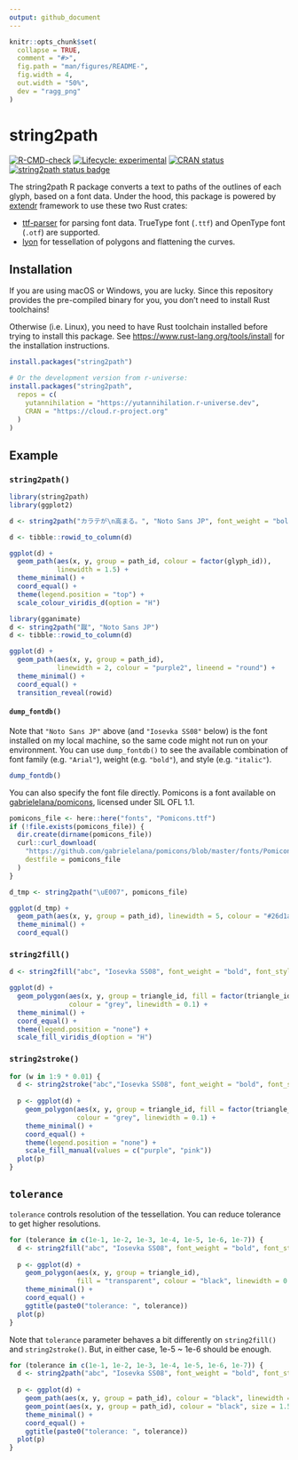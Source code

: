 ```yaml
---
output: github_document
---
```


<!-- README.md is generated from README.Rmd. Please edit that file -->

```r
knitr::opts_chunk$set(
  collapse = TRUE,
  comment = "#>",
  fig.path = "man/figures/README-",
  fig.width = 4,
  out.width = "50%",
  dev = "ragg_png"
)
```

# string2path

<!-- badges: start -->
[![R-CMD-check](https://github.com/yutannihilation/string2path/workflows/R-CMD-check/badge.svg)](https://github.com/yutannihilation/string2path/actions)
[![Lifecycle: experimental](https://img.shields.io/badge/lifecycle-experimental-orange.svg)](https://lifecycle.r-lib.org/articles/stages.html#experimental)
[![CRAN status](https://www.r-pkg.org/badges/version/string2path)](https://CRAN.R-project.org/package=string2path)
[![string2path status badge](https://yutannihilation.r-universe.dev/badges/string2path)](https://yutannihilation.r-universe.dev)
<!-- badges: end -->

The string2path R package converts a text to paths of the outlines of each glyph, based on a font data.
Under the hood, this package is powered by [extendr](https://extendr.github.io/) framework to use these two Rust crates:

* [ttf-parser](https://github.com/RazrFalcon/ttf-parser) for parsing font data. TrueType font (`.ttf`) and OpenType font (`.otf`) are supported.
* [lyon](https://github.com/nical/lyon/) for tessellation of polygons and flattening the curves.

## Installation

If you are using macOS or Windows, you are lucky. Since this repository provides
the pre-compiled binary for you, you don't need to install Rust toolchains!

Otherwise (i.e. Linux), you need to have Rust toolchain installed before trying
to install this package.  See <https://www.rust-lang.org/tools/install> for the
installation instructions. 

``` r
install.packages("string2path")

# Or the development version from r-universe:
install.packages("string2path",
  repos = c(
    yutannihilation = "https://yutannihilation.r-universe.dev",
    CRAN = "https://cloud.r-project.org"
  )
)
```

## Example

### `string2path()`

```r
library(string2path)
library(ggplot2)

d <- string2path("カラテが\n高まる。", "Noto Sans JP", font_weight = "bold")

d <- tibble::rowid_to_column(d)

ggplot(d) +
  geom_path(aes(x, y, group = path_id, colour = factor(glyph_id)),
            linewidth = 1.5) +
  theme_minimal() +
  coord_equal() +
  theme(legend.position = "top") +
  scale_colour_viridis_d(option = "H")

library(gganimate)
d <- string2path("蹴", "Noto Sans JP")
d <- tibble::rowid_to_column(d)

ggplot(d) +
  geom_path(aes(x, y, group = path_id),
            linewidth = 2, colour = "purple2", lineend = "round") +
  theme_minimal() +
  coord_equal() +
  transition_reveal(rowid)
```

#### `dump_fontdb()`

Note that `"Noto Sans JP"` above (and `"Iosevka SS08"` below) is the font installed
on my local machine, so the same code might not run on your environment. You can
use `dump_fontdb()` to see the available combination of font family (e.g. `"Arial"`),
weight (e.g. `"bold"`), and style (e.g. `"italic"`).

```r
dump_fontdb()
```

You can also specify the font file directly. Pomicons is a font available on
[gabrielelana/pomicons](https://github.com/gabrielelana/pomicons), licensed under
SIL OFL 1.1.

```r
pomicons_file <- here::here("fonts", "Pomicons.ttf")
if (!file.exists(pomicons_file)) {
  dir.create(dirname(pomicons_file))
  curl::curl_download(
    "https://github.com/gabrielelana/pomicons/blob/master/fonts/Pomicons.ttf?raw=true",
    destfile = pomicons_file
  )
}

d_tmp <- string2path("\uE007", pomicons_file)

ggplot(d_tmp) +
  geom_path(aes(x, y, group = path_id), linewidth = 5, colour = "#26d1a9") +
  theme_minimal() +
  coord_equal()
```


### `string2fill()`

```r
d <- string2fill("abc", "Iosevka SS08", font_weight = "bold", font_style = "italic")

ggplot(d) +
  geom_polygon(aes(x, y, group = triangle_id, fill = factor(triangle_id %% 7)),
               colour = "grey", linewidth = 0.1) +
  theme_minimal() +
  coord_equal() +
  theme(legend.position = "none") +
  scale_fill_viridis_d(option = "H")
```

### `string2stroke()`

```r
for (w in 1:9 * 0.01) {
  d <- string2stroke("abc","Iosevka SS08", font_weight = "bold", font_style = "italic", line_width = w)
  
  p <- ggplot(d) +
    geom_polygon(aes(x, y, group = triangle_id, fill = factor(triangle_id %% 2)),
                 colour = "grey", linewidth = 0.1) +
    theme_minimal() +
    coord_equal() +
    theme(legend.position = "none") +
    scale_fill_manual(values = c("purple", "pink"))
  plot(p)
}
```



## `tolerance`

`tolerance` controls resolution of the tessellation. You can reduce tolerance to get higher resolutions.

```r
for (tolerance in c(1e-1, 1e-2, 1e-3, 1e-4, 1e-5, 1e-6, 1e-7)) {
  d <- string2fill("abc", "Iosevka SS08", font_weight = "bold", font_style = "italic", tolerance = tolerance)
  
  p <- ggplot(d) +
    geom_polygon(aes(x, y, group = triangle_id),
                 fill = "transparent", colour = "black", linewidth = 0.5) +
    theme_minimal() +
    coord_equal() +
    ggtitle(paste0("tolerance: ", tolerance))
  plot(p)
}
```

Note that `tolerance` parameter behaves a bit differently on `string2fill()` and `string2stroke()`.
But, in either case, 1e-5 ~ 1e-6 should be enough.

```r
for (tolerance in c(1e-1, 1e-2, 1e-3, 1e-4, 1e-5, 1e-6, 1e-7)) {
  d <- string2path("abc", "Iosevka SS08", font_weight = "bold", font_style = "italic", tolerance = tolerance)
  
  p <- ggplot(d) +
    geom_path(aes(x, y, group = path_id), colour = "black", linewidth = 0.5) +
    geom_point(aes(x, y, group = path_id), colour = "black", size = 1.5) +
    theme_minimal() +
    coord_equal() +
    ggtitle(paste0("tolerance: ", tolerance))
  plot(p)
}
```


